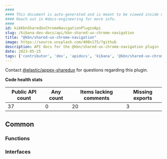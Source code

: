 ```yaml
---
####
#### This document is auto-generated and is meant to be viewed inside our experimental, new docs system.
#### Reach out in #docs-engineering for more info.
####
id: kibKbnSharedUxChromeNavigationPluginApi
slug: /kibana-dev-docs/api/kbn-shared-ux-chrome-navigation
title: "@kbn/shared-ux-chrome-navigation"
image: https://source.unsplash.com/400x175/?github
description: API docs for the @kbn/shared-ux-chrome-navigation plugin
date: 2023-05-25
tags: ['contributor', 'dev', 'apidocs', 'kibana', '@kbn/shared-ux-chrome-navigation']
---
```




Contact [@elastic/appex-sharedux](https://github.com/orgs/elastic/teams/appex-sharedux) for questions regarding this plugin.

**Code health stats**

| Public API count  | Any count | Items lacking comments | Missing exports |
|-------------------|-----------|------------------------|-----------------|
| 37 | 0 | 20 | 3 |

## Common

### Functions
<DocDefinitionList data={kbnSharedUxChromeNavigationObj.common.functions}/>

### Interfaces
<DocDefinitionList data={kbnSharedUxChromeNavigationObj.common.interfaces}/>

